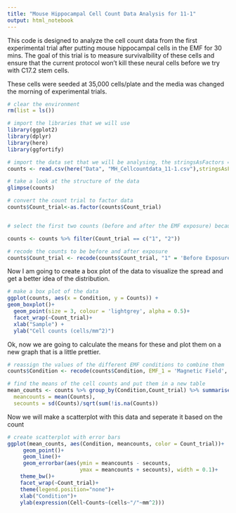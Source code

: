 ```yaml
---
title: "Mouse Hippocampal Cell Count Data Analysis for 11-1"
output: html_notebook
---
```


This code is designed to analyze the cell count data from the first experimental trial after putting mouse hippocampal cells in the EMF for 30 mins.  The goal of this trial is to measure survivalbility of these cells and ensure that the current protocol won't kill these neural cells before we try with C17.2 stem cells.

These cells were seeded at 35,000 cells/plate and the media was changed the morning of experimental trials. 

```r
# clear the environment
rm(list = ls())

# import the libraries that we will use
library(ggplot2)
library(dplyr)
library(here)
library(ggfortify)

```


```r
# import the data set that we will be analysing, the stringsAsFactors = True argument converts categorical data to factors so we can analyse the levels
counts <- read.csv(here("Data", "MH_Cellcountdata_11-1.csv"),stringsAsFactors = TRUE)

# take a look at the structure of the data
glimpse(counts)
```

```r
# convert the count trial to factor data
counts$Count_trial<-as.factor(counts$Count_trial) 


# select the first two counts (before and after the EMF exposure) because the third count is skewed due to the lack of CO2 that the cells were exposed to between the 2nd and 3rd counts

counts <- counts %>% filter(Count_trial == c("1", "2"))

# recode the counts to be before and after exposure
counts$Count_trial <- recode(counts$Count_trial, "1" = 'Before Exposure', "2" = 'After Exposure')
```

Now I am going to create a box plot of the data to visualize the spread and get a better idea of the distribution.
```r
# make a box plot of the data
ggplot(counts, aes(x = Condition, y = Counts)) +
geom_boxplot()+
  geom_point(size = 3, colour = 'lightgrey', alpha = 0.5)+
  facet_wrap(~Count_trial)+
  xlab("Sample") +
  ylab("Cell counts (cells/mm^2)")
```
Ok, now we are going to calculate the means for these and plot them on a new graph that is a little prettier. 
```r
# reassign the values of the different EMF conditions to combine them
counts$Condition <- recode(counts$Condition, EMF_1 = 'Magnetic Field', EMF_2 = 'Magnetic Field', Control = 'Control')

```


```r
# find the means of the cell counts and put them in a new table
mean_counts <- counts %>% group_by(Condition,Count_trial) %>% summarise(
  meancounts = mean(Counts),
  secounts = sd(Counts)/sqrt(sum(!is.na(Counts))                                                             ))
```
Now we will make a scatterplot with this data and seperate it based on the count

```r
# create scatterplot with error bars
ggplot(mean_counts, aes(Condition, meancounts, color = Count_trial))+
     geom_point()+
     geom_line()+
     geom_errorbar(aes(ymin = meancounts - secounts,
                       ymax = meancounts + secounts), width = 0.1)+
    theme_bw()+
    facet_wrap(~Count_trial)+
    theme(legend.position="none")+
    xlab("Condition")+
    ylab(expression(Cell~Counts~(cells~"/"~mm^2)))
         
```




